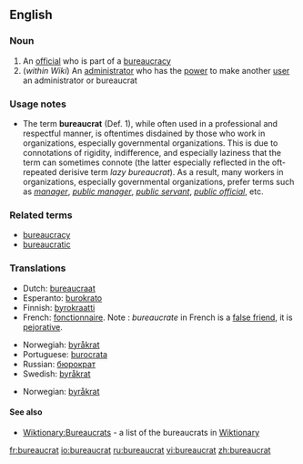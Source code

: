 ==English==

===Noun===
{{en-noun}}

# An [[official]] who is part of a [[bureaucracy]]
# (''within Wiki'') An [[administrator]] who has the [[power]] to make another [[user]] an administrator or bureaucrat

===Usage notes===
*The term '''bureaucrat''' (Def. 1), while often used in a professional and respectful manner, is oftentimes disdained by those who work in organizations, especially governmental organizations.  This is due to connotations of rigidity, indifference, and especially laziness that the term can sometimes connote (the latter especially reflected in the oft-repeated derisive term ''lazy bureaucrat'').  As a result, many workers in organizations, especially governmental organizations, prefer terms such as ''[[manager]]'', ''[[public manager]]'', ''[[public servant]]'', ''[[public official]]'', etc.

===Related terms===
*[[bureaucracy]]
*[[bureaucratic]]

===Translations===
{{rfc-level|Translations at L3+}}
{{trans-top|official}}
*Dutch: [[bureaucraat]] {{m}}
*Esperanto: [[burokrato]]
*Finnish: [[byrokraatti]]
*French: [[fonctionnaire]]. Note : ''bureaucrate'' in French is a [[false friend]], it is [[pejorative]].
{{trans-mid}}
*Norwegiah: [[byråkrat]] {{m}}
*Portuguese: [[burocrata]] {{mf}}
*Russian: [[бюрократ]] {{m}}
*Swedish: [[byråkrat]] {{c}}
{{trans-bottom}}

{{trans-top|administrator}}
{{trans-mid}}
*Norwegian: [[byråkrat]]
{{trans-bottom}}

====See also====
* [[Wiktionary:Bureaucrats]] - a list of the bureaucrats in [[Wiktionary]]

[[fr:bureaucrat]]
[[io:bureaucrat]]
[[ru:bureaucrat]]
[[vi:bureaucrat]]
[[zh:bureaucrat]]